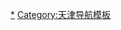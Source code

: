 {{Navbox
|name=九国租界
|title=[[天津租界|天津九国租界]]
|bodyclass=hlist
|list1=
* [[天津英租界]]
* [[天津美租界]]
* [[天津法租界]]
* [[天津德租界]]
* [[天津日租界]]
* [[天津俄租界]]
* [[天津意租界]]
* [[天津奥租界]]
* [[天津比租界]]
}}<noinclude>
[[Category:天津租界|*]]
[[Category:天津导航模板]]
</noinclude>